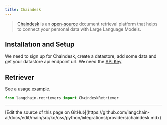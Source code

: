 ```yaml
---
title: Chaindesk
---
```


>[Chaindesk](https://chaindesk.ai) is an [open-source](https://github.com/gmpetrov/databerry) document retrieval platform that helps to connect your personal data with Large Language Models.


## Installation and Setup

We need to sign up for Chaindesk, create a datastore, add some data and get your datastore api endpoint url.
We need the [API Key](https://docs.chaindesk.ai/api-reference/authentication).

## Retriever

See a [usage example](/oss/python/integrations/retrievers/chaindesk).

```python
from langchain.retrievers import ChaindeskRetriever
```

---

<Callout icon="pen-to-square" iconType="regular">
  [Edit the source of this page on GitHub](https://github.com/langchain-ai/docs/edit/main/src/ko/oss/python/integrations/providers/chaindesk.mdx)
</Callout>
